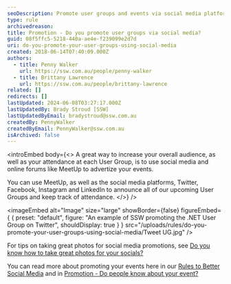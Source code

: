 ```yaml
---
seoDescription: Promote user groups and events via social media platforms like Twitter, Facebook, Instagram, and LinkedIn to increase overall audience and attendance.
type: rule
archivedreason:
title: Promotion - Do you promote user groups via social media?
guid: 08f5ffc5-5218-440a-ae4e-f239099e2d7d
uri: do-you-promote-your-user-groups-using-social-media
created: 2018-06-14T07:40:09.000Z
authors:
  - title: Penny Walker
    url: https://ssw.com.au/people/penny-walker
  - title: Brittany Lawrence
    url: https://ssw.com.au/people/brittany-lawrence
related: []
redirects: []
lastUpdated: 2024-06-08T03:27:17.000Z
lastUpdatedBy: Brady Stroud [SSW]
lastUpdatedByEmail: bradystroud@ssw.com.au
createdBy: PennyWalker
createdByEmail: PennyWalker@ssw.com.au
isArchived: false
---
```


<introEmbed
  body={<>
A great way to increase your overall audience, as well as your attendance at each User Group, is to use social media and online forums like MeetUp to advertize your events.

You can use MeetUp, as well as the social media platforms, Twitter, Facebook, Instagram and LinkedIn to announce all of our upcoming User Groups and keep track of attendance.
  </>}
/>

<imageEmbed
  alt="Image"
  size="large"
  showBorder={false}
  figureEmbed={ {
    preset: "default",
    figure: "An example of SSW promoting the .NET User Group on Twitter",
    shouldDisplay: true
  } }
  src="/uploads/rules/do-you-promote-your-user-groups-using-social-media/Tweet UG.jpg"
/>


For tips on taking great photos for social media promotions, see [Do you know how to take great photos for your socials?](/know-how-to-take-great-photos-for-your-socials)

You can read more about promoting your events here in our [Rules to Better Social Media](/rules-to-better-social-media) and in [Promotion - Do people know about your event?](/promotion-do-people-know-about-your-event)
